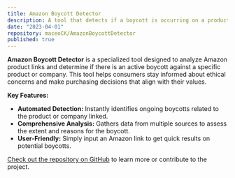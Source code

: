 ```yaml
---
title: Amazon Boycott Detector  
description: A tool that detects if a boycott is occurring on a product or company based on an Amazon link.  
date: "2023-04-01"  
repository: maceoCK/AmazonBoycottDetector  
published: true  
---
```


**Amazon Boycott Detector** is a specialized tool designed to analyze Amazon product links and determine if there is an active boycott against a specific product or company. This tool helps consumers stay informed about ethical concerns and make purchasing decisions that align with their values.

**Key Features:**

- **Automated Detection:** Instantly identifies ongoing boycotts related to the product or company linked.
- **Comprehensive Analysis:** Gathers data from multiple sources to assess the extent and reasons for the boycott.
- **User-Friendly:** Simply input an Amazon link to get quick results on potential boycotts.

[Check out the repository on GitHub](https://github.com/maceoCK/AmazonBoycottDetector) to learn more or contribute to the project.
